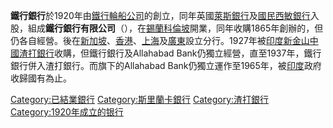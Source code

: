 {{unreferenced|time=2019-11-23T00:39:46+00:00}}
'''鐵行銀行'''於1920年由[[鐵行輪船公司|鐵行輪船公司]]的{{link-en|Inchcape伯爵|Earl of Inchcape}}創立，同年英國[[萊斯銀行|萊斯銀行]]及[[國民西敏銀行|國民西敏銀行]]入股，組成'''鐵行銀行有限公司'''（{{lang-en|P&O Banking Corporation}}），在[[錫蘭|錫蘭]][[科倫坡|科倫坡]]開業，同年收購1865年創辦的{{link-en|Allahabad 銀行|Allahabad Bank}}，但仍各自經營。後在[[新加坡|新加坡]]、[[香港|香港]]、[[上海|上海]]及[[廣東|廣東]]設立分行。1927年被[[印度新金山中國渣打銀行|印度新金山中國渣打銀行]]收購，但鐵行銀行及Allahabad Bank仍獨立經營，直至1937年，鐵行銀行併入渣打銀行。而旗下的Allahabad Bank仍獨立運作至1965年，被[[印度|印度]]政府收歸國有為止。

[[Category:已結業銀行|Category:已結業銀行]]
[[Category:斯里蘭卡銀行|Category:斯里蘭卡銀行]]
[[Category:渣打銀行|Category:渣打銀行]]
[[Category:1920年成立的银行|Category:1920年成立的银行]]